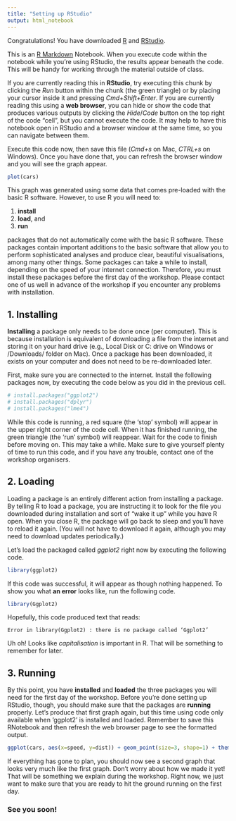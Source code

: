 ```yaml
---
title: "Setting up RStudio"
output: html_notebook
---
```


Congratulations! You have downloaded [R](https://www.stats.bris.ac.uk/R/) and [RStudio](https://www.rstudio.com/products/rstudio/download/#download).

This is an [R Markdown](http://rmarkdown.rstudio.com) Notebook. When you execute code within the notebook while you're using RStudio, the results appear beneath the code. This will be handy for working through the material outside of class.

If you are currently reading this in **RStudio**, try executing this chunk by clicking the *Run* button within the chunk (the green triangle) or by placing your cursor inside it and pressing *Cmd+Shift+Enter*. If you are currently reading this using a **web browser**, you can hide or show the code that produces various outputs by clicking the *Hide*/*Code* button on the top right of the code "cell", but you cannot execute the code. It may help to have this notebook open in RStudio and a browser window at the same time, so you can navigate between them.

Execute this code now, then save this file (*Cmd+s* on Mac, *CTRL+s* on Windows). Once you have done that, you can refresh the browser window and you will see the graph appear.

```r
plot(cars)
```

This graph was generated using some data that comes pre-loaded with the basic R software. However, to use R you will need to:

1. **install**
2. **load**, and
3. **run**

packages that do not automatically come with the basic R software. These packages contain important additions to the basic software that allow you to perform sophisticated analyses and produce clear, beautiful visualisations, among many other things. Some packages can take a while to install, depending on the speed of your internet connection. Therefore, you must install these packages before the first day of the workshop. Please contact one of us well in advance of the workshop if you encounter any problems with installation.

## 1. Installing

**Installing** a package only needs to be done once (per computer). This is because installation is equivalent of downloading a file from the internet and storing it on your hard drive (e.g., Local Disk or C: drive on Windows or /Downloads/ folder on Mac). Once a package has been downloaded, it exists on your computer and does not need to be re-downloaded later.

First, make sure you are connected to the internet. Install the following packages now, by executing the code below as you did in the previous cell.

```r
# install.packages("ggplot2")
# install.packages("dplyr")
# install.packages("lme4")
```

While this code is running, a red square (the 'stop' symbol) will appear in the upper right corner of the code cell. When it has finished running, the green triangle (the 'run' symbol) will reappear. Wait for the code to finish before moving on. This may take a while. Make sure to give yourself plenty of time to run this code, and if you have any trouble, contact one of the workshop organisers.

## 2. Loading

Loading a package is an entirely different action from installing a package. By telling R to load a package, you are instructing it to look for the file you downloaded during installation and sort of "wake it up" while you have R open. When you close R, the package will go back to sleep and you'll have to reload it again. (You will not have to download it again, although you may need to download updates periodically.)

Let's load the packaged called *ggplot2* right now by executing the following code.

```r
library(ggplot2)
```

If this code was successful, it will appear as though nothing happened. To show you what **an error** looks like, run the following code.

```r
library(Ggplot2)
```

Hopefully, this code produced text that reads:

    Error in library(Ggplot2) : there is no package called ‘Ggplot2’
    
Uh oh! Looks like *capitalisation* is important in R. That will be something to remember for later.

## 3. Running

By this point, you have **installed** and **loaded** the three packages you will need for the first day of the workshop. Before you're done setting up RStudio, though, you should make sure that the packages are **running** properly. Let's produce that first graph again, but this time using code only available when 'ggplot2' is installed and loaded. Remember to save this RNotebook and then refresh the web browser page to see the formatted output.

```r
ggplot(cars, aes(x=speed, y=dist)) + geom_point(size=3, shape=1) + theme_bw()
```

If everything has gone to plan, you should now see a second graph that looks very much like the first graph. Don't worry about how we made it yet! That will be something we explain during the workshop. Right now, we just want to make sure that you are ready to hit the ground running on the first day.

### See you soon!